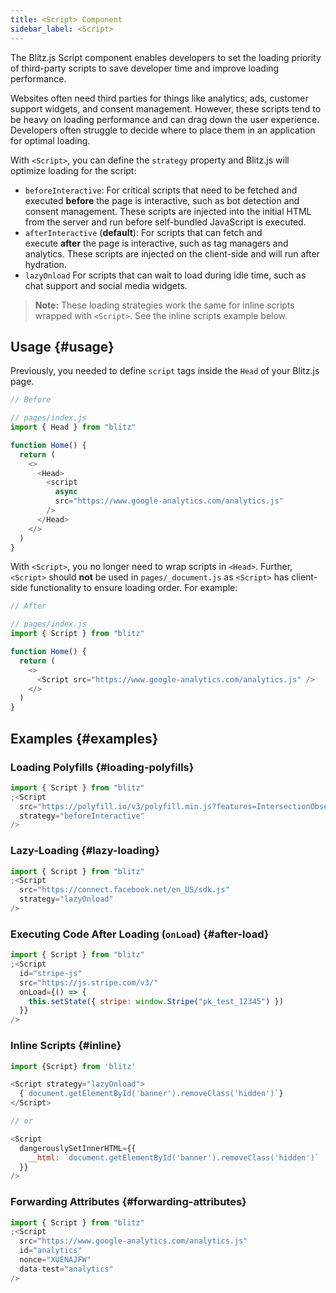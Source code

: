 ```yaml
---
title: <Script> Component
sidebar_label: <Script>
---
```


The Blitz.js Script component enables developers to set the loading
priority of third-party scripts to save developer time and improve loading
performance.

Websites often need third parties for things like analytics, ads, customer
support widgets, and consent management. However, these scripts tend to be
heavy on loading performance and can drag down the user experience.
Developers often struggle to decide where to place them in an application
for optimal loading.

With `<Script>`, you can define the `strategy` property and Blitz.js will
optimize loading for the script:

- `beforeInteractive`: For critical scripts that need to be fetched and
  executed **before** the page is interactive, such as bot detection and
  consent management. These scripts are injected into the initial HTML
  from the server and run before self-bundled JavaScript is executed.
- `afterInteractive` (**default**): For scripts that can fetch and
  execute **after** the page is interactive, such as tag managers and
  analytics. These scripts are injected on the client-side and will run
  after hydration.
- `lazyOnload` For scripts that can wait to load during idle time, such as
  chat support and social media widgets.

> **Note:** These loading strategies work the same for inline scripts
> wrapped with `<Script>`. See the inline scripts example below.

## Usage {#usage}

Previously, you needed to define `script` tags inside the `Head` of your
Blitz.js page.

```js
// Before

// pages/index.js
import { Head } from "blitz"

function Home() {
  return (
    <>
      <Head>
        <script
          async
          src="https://www.google-analytics.com/analytics.js"
        />
      </Head>
    </>
  )
}
```

With `<Script>`, you no longer need to wrap scripts in `<Head>`. Further,
`<Script>` should **not** be used in `pages/_document.js` as `<Script>`
has client-side functionality to ensure loading order. For example:

```js
// After

// pages/index.js
import { Script } from "blitz"

function Home() {
  return (
    <>
      <Script src="https://www.google-analytics.com/analytics.js" />
    </>
  )
}
```

## Examples {#examples}

### Loading Polyfills {#loading-polyfills}

```js
import { Script } from "blitz"
;<Script
  src="https://polyfill.io/v3/polyfill.min.js?features=IntersectionObserverEntry%2CIntersectionObserver"
  strategy="beforeInteractive"
/>
```

### Lazy-Loading {#lazy-loading}

```js
import { Script } from "blitz"
;<Script
  src="https://connect.facebook.net/en_US/sdk.js"
  strategy="lazyOnload"
/>
```

### Executing Code After Loading (`onLoad`) {#after-load}

```js
import { Script } from "blitz"
;<Script
  id="stripe-js"
  src="https://js.stripe.com/v3/"
  onLoad={() => {
    this.setState({ stripe: window.Stripe("pk_test_12345") })
  }}
/>
```

### Inline Scripts {#inline}

```js
import {Script} from 'blitz'

<Script strategy="lazyOnload">
  {`document.getElementById('banner').removeClass('hidden')`}
</Script>

// or

<Script
  dangerouslySetInnerHTML={{
    __html: `document.getElementById('banner').removeClass('hidden')`
  }}
/>
```

### Forwarding Attributes {#forwarding-attributes}

```js
import { Script } from "blitz"
;<Script
  src="https://www.google-analytics.com/analytics.js"
  id="analytics"
  nonce="XUENAJFW"
  data-test="analytics"
/>
```
